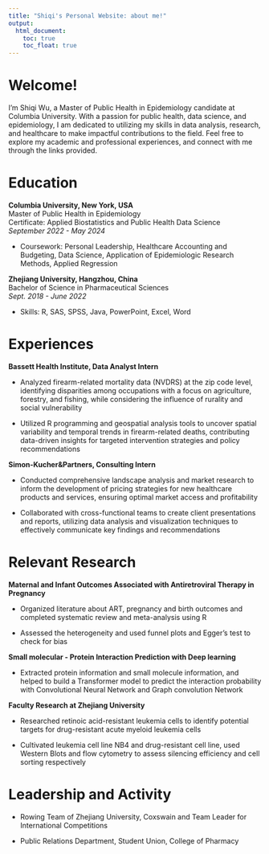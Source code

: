 ```yaml
---
title: "Shiqi's Personal Website: about me!"
output: 
  html_document:
    toc: true
    toc_float: true
---
```


# Welcome!

I'm Shiqi Wu, a Master of Public Health in Epidemiology candidate at Columbia University. With a passion for public health, data science, and epidemiology, I am dedicated to utilizing my skills in data analysis, research, and healthcare to make impactful contributions to the field. Feel free to explore my academic and professional experiences, and connect with me through the links provided.

# Education

**Columbia University, New York, USA**  
Master of Public Health in Epidemiology  
Certificate: Applied Biostatistics and Public Health Data Science  
*September 2022 - May 2024*

- Coursework: Personal Leadership, Healthcare Accounting and Budgeting, Data Science, Application of Epidemiologic Research Methods, Applied Regression

**Zhejiang University, Hangzhou, China**  
Bachelor of Science in Pharmaceutical Sciences  
*Sept. 2018 - June 2022*

- Skills: R, SAS, SPSS, Java, PowerPoint, Excel, Word

# Experiences

**Bassett Health Institute, Data Analyst Intern** 

- Analyzed firearm-related mortality data (NVDRS) at the zip code level, identifying disparities among occupations with a focus on agriculture, forestry, and fishing, while considering the influence of rurality and social vulnerability

- Utilized R programming and geospatial analysis tools to uncover spatial variability and temporal trends in firearm-related deaths, contributing data-driven insights for targeted intervention strategies and policy recommendations

**Simon-Kucher&Partners, Consulting Intern**

-	Conducted comprehensive landscape analysis and market research to inform the development of pricing strategies for new healthcare products and services, ensuring optimal market access and profitability

-	Collaborated with cross-functional teams to create client presentations and reports, utilizing data analysis and visualization techniques to effectively communicate key findings and recommendations

# Relevant Research

**Maternal and Infant Outcomes Associated with Antiretroviral Therapy in Pregnancy**

-	Organized literature about ART, pregnancy and birth outcomes and completed systematic review and meta-analysis using R

-	Assessed the heterogeneity and used funnel plots and Egger’s test to check for bias

**Small molecular - Protein Interaction Prediction with Deep learning**   

- Extracted protein information and small molecule information, and helped to build a Transformer model to predict the interaction probability with Convolutional Neural Network and Graph convolution Network

**Faculty Research at Zhejiang University**                               

- Researched retinoic acid-resistant leukemia cells to identify potential targets for drug-resistant acute myeloid leukemia cells

- Cultivated leukemia cell line NB4 and drug-resistant cell line, used Western Blots and flow cytometry to assess silencing efficiency and cell sorting respectively

# Leadership and Activity

- Rowing Team of Zhejiang University, Coxswain and Team Leader for International Competitions

- Public Relations Department, Student Union, College of Pharmacy